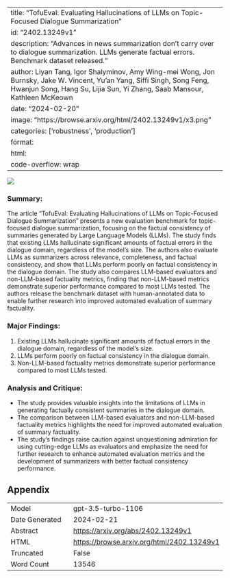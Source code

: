 
---
title: "TofuEval: Evaluating Hallucinations of LLMs on Topic-Focused Dialogue Summarization"
id: "2402.13249v1"
description: "Advances in news summarization don't carry over to dialogue summarization. LLMs generate factual errors. Benchmark dataset released."
author: Liyan Tang, Igor Shalyminov, Amy Wing-mei Wong, Jon Burnsky, Jake W. Vincent, Yu'an Yang, Siffi Singh, Song Feng, Hwanjun Song, Hang Su, Lijia Sun, Yi Zhang, Saab Mansour, Kathleen McKeown
date: "2024-02-20"
image: "https://browse.arxiv.org/html/2402.13249v1/x3.png"
categories: ['robustness', 'production']
format:
  html:
    code-overflow: wrap
---

![](https://browse.arxiv.org/html/2402.13249v1/x3.png)

### Summary:
The article "TofuEval: Evaluating Hallucinations of LLMs on Topic-Focused Dialogue Summarization" presents a new evaluation benchmark for topic-focused dialogue summarization, focusing on the factual consistency of summaries generated by Large Language Models (LLMs). The study finds that existing LLMs hallucinate significant amounts of factual errors in the dialogue domain, regardless of the model’s size. The authors also evaluate LLMs as summarizers across relevance, completeness, and factual consistency, and show that LLMs perform poorly on factual consistency in the dialogue domain. The study also compares LLM-based evaluators and non-LLM-based factuality metrics, finding that non-LLM-based metrics demonstrate superior performance compared to most LLMs tested. The authors release the benchmark dataset with human-annotated data to enable further research into improved automated evaluation of summary factuality.

### Major Findings:
1. Existing LLMs hallucinate significant amounts of factual errors in the dialogue domain, regardless of the model’s size.
2. LLMs perform poorly on factual consistency in the dialogue domain.
3. Non-LLM-based factuality metrics demonstrate superior performance compared to most LLMs tested.

### Analysis and Critique:
- The study provides valuable insights into the limitations of LLMs in generating factually consistent summaries in the dialogue domain.
- The comparison between LLM-based evaluators and non-LLM-based factuality metrics highlights the need for improved automated evaluation of summary factuality.
- The study's findings raise caution against unquestioning admiration for using cutting-edge LLMs as evaluators and emphasize the need for further research to enhance automated evaluation metrics and the development of summarizers with better factual consistency performance.

## Appendix

|          |          |
|----------|----------|
| Model     | gpt-3.5-turbo-1106       |
| Date Generated     | 2024-02-21       |
| Abstract | [https://arxiv.org/abs/2402.13249v1](https://arxiv.org/abs/2402.13249v1)        |
| HTML     | [https://browse.arxiv.org/html/2402.13249v1](https://browse.arxiv.org/html/2402.13249v1)       |
| Truncated       | False       |
| Word Count       | 13546       |